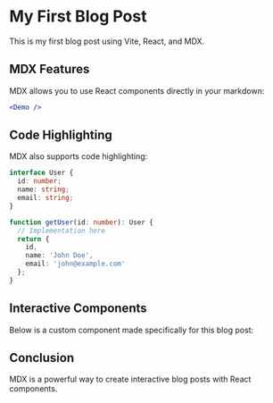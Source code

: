 # My First Blog Post

This is my first blog post using Vite, React, and MDX.

## MDX Features

MDX allows you to use React components directly in your markdown:

```jsx
<Demo />
```

## Code Highlighting

MDX also supports code highlighting:

```typescript
interface User {
  id: number;
  name: string;
  email: string;
}

function getUser(id: number): User {
  // Implementation here
  return {
    id,
    name: 'John Doe',
    email: 'john@example.com'
  };
}
```

## Interactive Components

Below is a custom component made specifically for this blog post:

<Demo />

## Conclusion

MDX is a powerful way to create interactive blog posts with React components.